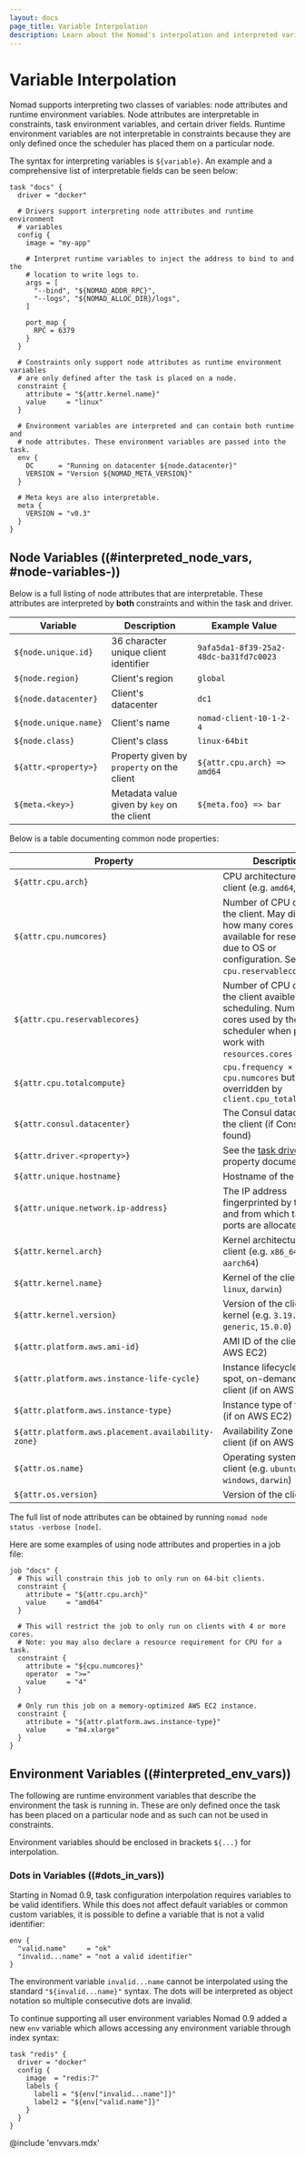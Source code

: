 ```yaml
---
layout: docs
page_title: Variable Interpolation
description: Learn about the Nomad's interpolation and interpreted variables.
---
```


# Variable Interpolation

Nomad supports interpreting two classes of variables: node attributes and
runtime environment variables. Node attributes are interpretable in constraints,
task environment variables, and certain driver fields. Runtime environment
variables are not interpretable in constraints because they are only defined
once the scheduler has placed them on a particular node.

The syntax for interpreting variables is `${variable}`. An example and a
comprehensive list of interpretable fields can be seen below:

```hcl
task "docs" {
  driver = "docker"

  # Drivers support interpreting node attributes and runtime environment
  # variables
  config {
    image = "my-app"

    # Interpret runtime variables to inject the address to bind to and the
    # location to write logs to.
    args = [
      "--bind", "${NOMAD_ADDR_RPC}",
      "--logs", "${NOMAD_ALLOC_DIR}/logs",
    ]

    port_map {
      RPC = 6379
    }
  }

  # Constraints only support node attributes as runtime environment variables
  # are only defined after the task is placed on a node.
  constraint {
    attribute = "${attr.kernel.name}"
    value     = "linux"
  }

  # Environment variables are interpreted and can contain both runtime and
  # node attributes. These environment variables are passed into the task.
  env {
    DC      = "Running on datacenter ${node.datacenter}"
    VERSION = "Version ${NOMAD_META_VERSION}"
  }

  # Meta keys are also interpretable.
  meta {
    VERSION = "v0.3"
  }
}
```

## Node Variables ((#interpreted_node_vars, #node-variables-))

Below is a full listing of node attributes that are interpretable. These
attributes are interpreted by **both** constraints and within the task and
driver.

| Variable                  | Description                                 | Example Value                          |
| ------------------------- | ------------------------------------------- | -------------------------------------- |
| `${node.unique.id}`   | 36 character unique client identifier       | `9afa5da1-8f39-25a2-48dc-ba31fd7c0023` |
| `${node.region}`      | Client's region                             | `global`                               |
| `${node.datacenter}`  | Client's datacenter                         | `dc1`                                  |
| `${node.unique.name}` | Client's name                               | `nomad-client-10-1-2-4`                |
| `${node.class}`       | Client's class                              | `linux-64bit`                          |
| `${attr.<property>}`        | Property given by `property` on the client  | `${attr.cpu.arch} => amd64`        |
| `${meta.<key>}`        | Metadata value given by `key` on the client | `${meta.foo} => bar`               |

Below is a table documenting common node properties:

| Property                                               | Description                                                                                                                                            |
| ------------------------------------------------------ | ------------------------------------------------------------------------------------------------------------------------------------------------------ |
| `${attr.cpu.arch}`                                 | CPU architecture of the client (e.g. `amd64`, `386`)                                                                                              |
| `${attr.cpu.numcores}`                             | Number of CPU cores on the client. May differ from how many cores are available for reservation due to OS or configuration. See `cpu.reservablecores`. |
| `${attr.cpu.reservablecores}`                      | Number of CPU cores on the client avaible for scheduling. Number of cores used by the scheduler when placing work with `resources.cores` set.          |
| `${attr.cpu.totalcompute}`                         | `cpu.frequency × cpu.numcores` but may be overridden by `client.cpu_total_compute`                                                                |
| `${attr.consul.datacenter}`                        | The Consul datacenter of the client (if Consul is found)                                                                                               |
| `${attr.driver.<property>}`                              | See the [task drivers](/nomad/docs/drivers) for property documentation                                                                                       |
| `${attr.unique.hostname}`                          | Hostname of the client                                                                                                                                 |
| `${attr.unique.network.ip-address}`                | The IP address fingerprinted by the client and from which task ports are allocated                                                                     |
| `${attr.kernel.arch}`                              | Kernel architecture of the client (e.g. `x86_64`, `aarch64`)                                                                                           |
| `${attr.kernel.name}`                              | Kernel of the client (e.g. `linux`, `darwin`)                                                                                                          |
| `${attr.kernel.version}`                           | Version of the client kernel (e.g. `3.19.0-25-generic`, `15.0.0`)                                                                                 |
| `${attr.platform.aws.ami-id}`                      | AMI ID of the client (if on AWS EC2)                                                                                                                   |
| `${attr.platform.aws.instance-life-cycle}`         | Instance lifecycle (e.g. spot, on-demand) of the client (if on AWS EC2)                                                                                |
| `${attr.platform.aws.instance-type}`               | Instance type of the client (if on AWS EC2)                                                                                                            |
| `${attr.platform.aws.placement.availability-zone}` | Availability Zone of the client (if on AWS EC2)                                                                                                        |
| `${attr.os.name}`                                  | Operating system of the client (e.g. `ubuntu`, `windows`, `darwin`)                                                                               |
| `${attr.os.version}`                               | Version of the client OS                                                                                                                               |

The full list of node attributes can be obtained by running `nomad node status -verbose [node]`.

Here are some examples of using node attributes and properties in a job file:

```hcl
job "docs" {
  # This will constrain this job to only run on 64-bit clients.
  constraint {
    attribute = "${attr.cpu.arch}"
    value     = "amd64"
  }

  # This will restrict the job to only run on clients with 4 or more cores.
  # Note: you may also declare a resource requirement for CPU for a task.
  constraint {
    attribute = "${cpu.numcores}"
    operator  = ">="
    value     = "4"
  }

  # Only run this job on a memory-optimized AWS EC2 instance.
  constraint {
    attribute = "${attr.platform.aws.instance-type}"
    value     = "m4.xlarge"
  }
}
```

## Environment Variables ((#interpreted_env_vars))

The following are runtime environment variables that describe the environment
the task is running in. These are only defined once the task has been placed on
a particular node and as such can not be used in constraints.

Environment variables should be enclosed in brackets `${...}` for
interpolation.

### Dots in Variables ((#dots_in_vars))

Starting in Nomad 0.9, task configuration interpolation requires variables to
be valid identifiers. While this does not affect default variables or common
custom variables, it is possible to define a variable that is not a valid
identifier:

```hcl
env {
  "valid.name"     = "ok"
  "invalid...name" = "not a valid identifier"
}
```

The environment variable `invalid...name` cannot be interpolated using the
standard `"${invalid...name}"` syntax. The dots will be interpreted as object
notation so multiple consecutive dots are invalid.

To continue supporting all user environment variables Nomad 0.9 added a new
`env` variable which allows accessing any environment variable through index
syntax:

```hcl
task "redis" {
  driver = "docker"
  config {
    image  = "redis:7"
    labels {
      label1 = "${env["invalid...name"]}"
      label2 = "${env["valid.name"]}"
    }
  }
}
```

@include 'envvars.mdx'
